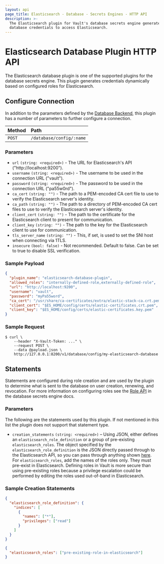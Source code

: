 ```yaml
---
layout: api
page_title: Elasticsearch - Database - Secrets Engines - HTTP API
description: >-
  The Elasticsearch plugin for Vault's database secrets engine generates
  database credentials to access Elasticsearch.
---
```


# Elasticsearch Database Plugin HTTP API

The Elasticsearch database plugin is one of the supported plugins for the database
secrets engine. This plugin generates credentials dynamically based on
configured roles for Elasticsearch.

## Configure Connection

In addition to the parameters defined by the [Database
Backend](/api/secret/databases#configure-connection), this plugin
has a number of parameters to further configure a connection.

| Method | Path                     |
| :----- | :----------------------- |
| `POST` | `/database/config/:name` |

### Parameters

- `url` `(string: <required>)` - The URL for Elasticsearch's API ("http://localhost:9200").
- `username` `(string: <required>)` - The username to be used in the connection URL ("vault").
- `password` `(string: <required>)` - The password to be used in the connection URL ("pa55w0rd").
- `ca_cert` `(string: "")` - The path to a PEM-encoded CA cert file to use to verify the Elasticsearch server's identity.
- `ca_path` `(string: "")` - The path to a directory of PEM-encoded CA cert files to use to verify the Elasticsearch server's identity.
- `client_cert` `(string: "")` - The path to the certificate for the Elasticsearch client to present for communication.
- `client_key` `(string: "")` - The path to the key for the Elasticsearch client to use for communication.
- `tls_server_name` `(string: "")` - This, if set, is used to set the SNI host when connecting via 1TLS.
- `insecure` `(bool: false)` - Not recommended. Default to false. Can be set to true to disable SSL verification.

### Sample Payload

```json
{
  "plugin_name": "elasticsearch-database-plugin",
  "allowed_roles": "internally-defined-role,externally-defined-role",
  "url": "http://localhost:9200",
  "username": "vault",
  "password": "myPa55word",
  "ca_cert": "/usr/share/ca-certificates/extra/elastic-stack-ca.crt.pem",
  "client_cert": "$ES_HOME/config/certs/elastic-certificates.crt.pem",
  "client_key": "$ES_HOME/config/certs/elastic-certificates.key.pem"
}
```

### Sample Request

```shell-session
$ curl \
    --header "X-Vault-Token: ..." \
    --request POST \
    --data @payload.json \
    http://127.0.0.1:8200/v1/database/config/my-elasticsearch-database
```

## Statements

Statements are configured during role creation and are used by the plugin to
determine what is sent to the database on user creation, renewing, and
revocation. For more information on configuring roles see the [Role
API](/api/secret/databases#create-role) in the database secrets engine docs.

### Parameters

The following are the statements used by this plugin. If not mentioned in this
list the plugin does not support that statement type.

- `creation_statements` `(string: <required>)` – Using JSON, either defines an
  `elasticsearch_role_definition` or a group of pre-existing `elasticsearch_roles`.
  The object specified by the `elasticsearch_role_definition` is the JSON directly
  passed through to the Elasticsearch API, so you can pass through anything shown
  [here](https://www.elastic.co/guide/en/elasticsearch/reference/6.6/security-api-put-role.html).
  For `elasticsearch_roles`, add the names of the roles only. They must pre-exist
  in Elasticsearch. Defining roles in Vault is more secure than using pre-existing
  roles because a privilege escalation could be performed by editing the roles used
  out-of-band in Elasticsearch.

### Sample Creation Statements

```json
{
  "elasticsearch_role_definition": {
    "indices": [
      {
        "names": ["*"],
        "privileges": ["read"]
      }
    ]
  }
}
```

```json
{
  "elasticsearch_roles": ["pre-existing-role-in-elasticsearch"]
}
```
